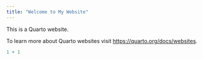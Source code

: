 ```yaml
---
title: "Welcome to My Website"
---
```


This is a Quarto website.

To learn more about Quarto websites visit <https://quarto.org/docs/websites>.

```r
1 + 1
```
